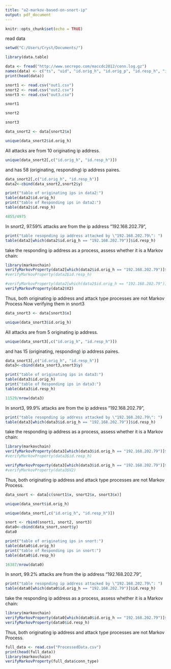 ---
title: "a2-markov-based-on-snort-ip"
output: pdf_document
---

```{r setup, include=FALSE}
knitr::opts_chunk$set(echo = TRUE)
```

read data
```{r}
setwd("C:/Users/Cryst/Documents/")
```

```{r}
library(data.table)
```

```{r}
data <- fread("http://www.secrepo.com/maccdc2012/conn.log.gz")
names(data) <- c("ts", "uid", "id.orig_h", "id.orig_p", "id.resp_h", "id.resp_p", "proto", "service", "duration", "orig_bytes", "resp_bytes", "conn_state", "local_orig", "missed_bytes", "history", "orig_pkts", "orig_ip_bytes", "resp_pkts", "resp_ip_bytes", "tunnel_parents" )
print(head(data))
```

```{r}
snort1 <- read.csv("out1.csv")
snort2 <- read.csv("out2.csv")
snort3 <- read.csv("out3.csv")

```

```{r}
snort1
```

```{r}
snort2
```

```{r}
snort3
```

```{r}
data_snort2 <- data[snort2$x]
```

```{r}
unique(data_snort2$id.orig_h)
```
All attacks are from 10 originating ip address. 
```{r}
unique(data_snort2[,c("id.orig_h", "id.resp_h")])
```
and has 58 (originating, responding) ip address paires.
```{r}
data_snort2[,c("id.orig_h", "id.resp_h")]
data2<-cbind(data_snort2,snort2$y)
```

```{r}
print("table of originating ips in data2:")
table(data2$id.orig_h)
print("table of Responding ips in data2:")
table(data2$id.resp_h)
```

```{r}
4855/4975
```
In snort2, 97.59% attacks are from the ip address "192.168.202.79", 
```{r}
print("table resopnding ip address attacked by \"192.168.202.79\": ")
table(data2[which(data2$id.orig_h == "192.168.202.79")]$id.resp_h)
```
take the responding ip address as a process, assess whether it is a Markov chain:
```{r}
library(markovchain)
verifyMarkovProperty(data2[which(data2$id.orig_h == "192.168.202.79")]$id.resp_h)
#verifyMarkovProperty(data2$id.resp_h)
```

```{r}
#verifyMarkovProperty(data2[which(data2$id.orig_h == "192.168.202.79")]$V2)
verifyMarkovProperty(data2$V2)
```
Thus, both originating ip address and attack type processes are not Markov Process
Now verifying them in snort3
```{r}
data_snort3 <- data[snort3$x]
```

```{r}
unique(data_snort3$id.orig_h)
```
All attacks are from 5 originating ip address. 
```{r}
unique(data_snort3[,c("id.orig_h", "id.resp_h")])
```

and has 15 (originating, responding) ip address paires.
```{r}
data_snort3[,c("id.orig_h", "id.resp_h")]
data3<-cbind(data_snort3,snort3$y)
```

```{r}
print("table of originating ips in data3:")
table(data3$id.orig_h)
print("table of Responding ips in data3:")
table(data3$id.resp_h)
```

```{r}
11529/nrow(data3)
```
In snort3, 99.9% attacks are from the ip address "192.168.202.79", 
```{r}
print("table resopnding ip address attacked by \"192.168.202.79\": ")
table(data3[which(data3$id.orig_h == "192.168.202.79")]$id.resp_h)
```
take the responding ip address as a process, assess whether it is a Markov chain:
```{r}
library(markovchain)
verifyMarkovProperty(data3[which(data3$id.orig_h == "192.168.202.79")]$id.resp_h)
#verifyMarkovProperty(data3$id.resp_h)
```

```{r}
verifyMarkovProperty(data3[which(data3$id.orig_h == "192.168.202.79")]$V2)
#verifyMarkovProperty(data3$V2)
```
Thus, both originating ip address and attack type processes are not Markov Process.
```{r}
data_snort <- data[c(snort1$x, snort2$x, snort3$x)]
```

```{r}
unique(data_snort$id.orig_h)
```

```{r}
unique(data_snort[,c("id.orig_h", "id.resp_h")])
```

```{r}
snort <- rbind(snort1, snort2, snort3)
data0<-cbind(data_snort,snort$y)
data0
```

```{r}
print("table of originating ips in snort:")
table(data0$id.orig_h)
print("table of Responding ips in snort:")
table(data0$id.resp_h)
```

```{r}
16387/nrow(data0)
```

In snort, 99.2% attacks are from the ip address "192.168.202.79", 
```{r}
print("table resopnding ip address attacked by \"192.168.202.79\": ")
table(data0[which(data0$id.orig_h == "192.168.202.79")]$id.resp_h)
```
take the responding ip address as a process, assess whether it is a Markov chain:
```{r}
library(markovchain)
verifyMarkovProperty(data0[which(data0$id.orig_h == "192.168.202.79")]$id.resp_h)
verifyMarkovProperty(data0$id.resp_h)
```
Thus, both originating ip address and attack type processes are not Markov Process.

```{r}
full_data <- read.csv("ProcessedData.csv")
print(head(full_data))
library(markovchain)
verifyMarkovProperty(full_data$conn_type)
```

```{r}

```

```{r}

```

```{r}

```

```{r}

```
